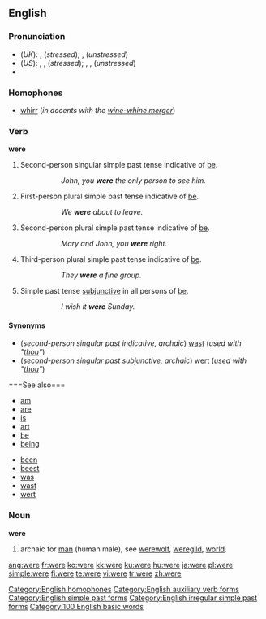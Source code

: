{{wikipedia|Were (disambiguation)}}
==English==

{{rank|she|they|my|35|were|are|their|one}}

===Pronunciation===
*(''UK''): {{IPA|/wɜː/}}, {{SAMPA|/w3:/}} (''stressed''); {{IPA|/wə/}}, {{SAMPA|/w@/}} (''unstressed'')
*(''US''): {{AHD|wûr}}, {{IPA|/wɝ/}}, {{SAMPA|/w3`/}} (''stressed''); {{AHD|wər}}, {{IPA|/wɚ/}}, {{SAMPA|/w@`/}} (''unstressed'')
*{{audio|en-us-were.ogg|Audio (US)}}
{{rhymes|ɜː(r)}}

===Homophones===
*[[whirr]] (''in accents with the [[wine-whine merger]]'')
[[Category:English homophones]]

===Verb===
'''were''' 
# Second-person singular simple past tense indicative of [[be]].
#::''John, you '''were''' the only person to see him.''
# First-person plural simple past tense indicative of [[be]].
#::''We '''were''' about to leave.''
# Second-person plural simple past tense indicative of [[be]].
#::''Mary and John, you '''were''' right.''
# Third-person plural simple past tense indicative of [[be]].
#::''They '''were''' a fine group.''
# Simple past tense [[w:Subjunctive_mood|subjunctive]] in all persons of [[be]].
#::''I wish it '''were''' Sunday.''
#:*with "[[if]]" omitted, put first in an "[[if]]" clause:
#:::'''''Were''' it simply that she wore a hat, I would not be upset at all.'' (= '''''If''' it '''were''' simply...'')
#:::'''''Were''' father a king, we would have war.'' (= '''''If''' father '''were''' a king,...'')

====Synonyms====
*(''second-person singular past indicative, archaic'') [[wast]] (''used with "[[thou]]"'')
*(''second-person singular past subjunctive, archaic'') [[wert]] (''used with "[[thou]]"'')

<!--Do not include translations of verb forms other than infinitives; these all belong on the pages for the respective translations of "to be"====Translations====
{{top}}
*Czech: [[byli]]
*Dutch: [[was]], [[zou zijn]], [[ware]]
*[[Esperanto]]: [[estis]] (1), [[estus]] (2)
*Finnish: [[oli]]
* German: [[warst]] / [[waren]] / [[wart]] (1), [[wäre]] / [[wärst]] / [[wären]] / [[wärt]] (2)
*Hungarian: [[volt#Hungarian|voltak]] (''they were'') (1)
*Indonesian: [[sedang]]
{{mid}}
*Italian: [[eri]], [[eravamo]], [[eravate]], [[erano]]
*[[Novial]]: [[did es]] (1), [[esed]] (1), [[vud es]] (2)
*Polish: [[byli]]
*Swedish: [[var]] (1)
*Danish: [[var]]
*Latvian: bijām (1st pers.), bijāt (2nd pers.), būs (3rd pers.)
*Russian: были (byli)
{{bottom}}
-->===See also===
{{top2}}
*[[am]]
*[[are]]
*[[is]]
*[[art]]
*[[be]]
*[[being]]
{{mid2}}
*[[been]]
*[[beest]]
*[[was]]
*[[wast]]
*[[wert]]
{{bottom}}

===Noun===
{{wikipedia}}
'''were''' 
# archaic for [[man]] (human male), see [[werewolf]], [[weregild]], [[world]].

[[Category:English auxiliary verb forms]]
[[Category:English simple past forms]]
[[Category:English irregular simple past forms]]
[[Category:100 English basic words]]

[[ang:were]]
[[fr:were]]
[[ko:were]]
[[kk:were]]
[[ku:were]]
[[hu:were]]
[[ja:were]]
[[pl:were]]
[[simple:were]]
[[fi:were]]
[[te:were]]
[[vi:were]]
[[tr:were]]
[[zh:were]]